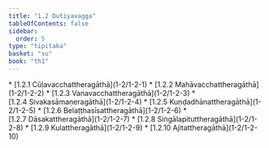 ```yaml
---
title: "1.2 Dutiyavagga"
tableOfContents: false
sidebar:
  order: 5
type: "tipitaka"
basket: "su"
book: "th1"
---
```



<DynamicBreadcrumb />



<TableOfContents book="th1" section="1.2">
* [1.2.1 Cūḷavacchattheragāthā](1-2/1-2-1)
* [1.2.2 Mahāvacchattheragāthā](1-2/1-2-2)
* [1.2.3 Vanavacchattheragāthā](1-2/1-2-3)
* [1.2.4 Sivakasāmaṇeragāthā](1-2/1-2-4)
* [1.2.5 Kuṇḍadhānattheragāthā](1-2/1-2-5)
* [1.2.6 Belaṭṭhasīsattheragāthā](1-2/1-2-6)
* [1.2.7 Dāsakattheragāthā](1-2/1-2-7)
* [1.2.8 Siṅgālapituttheragāthā](1-2/1-2-8)
* [1.2.9 Kulattheragāthā](1-2/1-2-9)
* [1.2.10 Ajitattheragāthā](1-2/1-2-10)
</TableOfContents>